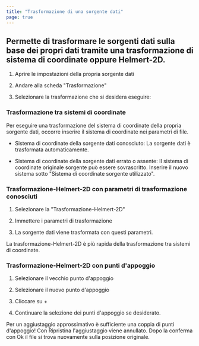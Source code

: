 ```yaml
---
title: "Trasformazione di una sorgente dati"
page: true
---
```

## Permette di trasformare le sorgenti dati sulla base dei propri dati tramite una trasformazione di sistema di coordinate oppure Helmert-2D. 


1.  Aprire le impostazioni della propria sorgente dati

2.  Andare alla scheda &quot;Trasformazione&quot;

3.  Selezionare la trasformazione che si desidera eseguire:




### Trasformazione tra sistemi di coordinate
<Warning>
Per eseguire una trasformazione del sistema di coordinate della propria sorgente dati, occorre inserire il sistema di coordinate nei parametri di file.
</Warning>



- <Bold> Sistema di coordinate della sorgente dati conosciuto: </Bold>  La sorgente dati &#232; trasformata automaticamente.

- <Bold> Sistema di coordinate della sorgente dati errato o assente: </Bold>  Il sistema di coordinate originale sorgente pu&#242; essere sovrascritto. Inserire il nuovo sistema sotto &quot;Sistema di coordinate sorgente utilizzato&quot;.





###  Trasformazione-Helmert-2D con parametri di trasformazione conosciuti

1. Selezionare la &quot;Trasformazione-Helmert-2D&quot;

2. Immettere i parametri di trasformazione

3. La sorgente dati viene trasformata con questi parametri.




<Success>
La trasformazione-Helmert-2D &#232; pi&#249; rapida della trasformazione tra sistemi di coordinate.
</Success>


### Trasformazione-Helmert-2D con punti d&#39;appoggio

1. Selezionare il vecchio punto d&#39;appoggio

2. Selezionare il nuovo punto d&#39;appoggio

3. Cliccare su <Border>+</Border> 
4. Continuare la selezione dei punti d&#39;appoggio se desiderato.



<Success>
Per un aggiustaggio approssimativo &#232; sufficiente una coppia di punti d&#39;appoggio!
</Success>

<Success>
Con  <Border>Ripristina</Border>  l&#39;aggiustaggio viene annullato. Dopo la conferma con  <Border>Ok</Border>  il file si trova nuovamente sulla posizione originale.
</Success>

